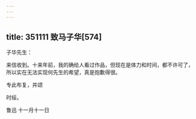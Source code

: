 ```yaml
---
---
---
```

title: 351111 致马子华[574]
---




子华先生：

来信收到。十来年前，我的确给人看过作品，但现在是体力和时间，都不许可了，所以实在无法实现何先生的希望，真是抱歉得很。

专此布复，并颂

时绥。

鲁迅 十一月十一日